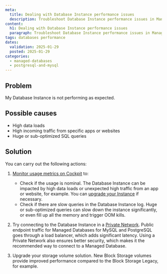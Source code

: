 ```yaml
---
meta:
  title: Dealing with Database Instance performance issues
  description: Troubleshoot Database Instance performance issues in Managed Databases for MySQL and PostgreSQL.
content:
  h1: Dealing with Database Instance performance issues
  paragraph: Troubleshoot Database Instance performance issues in Managed Databases for MySQL and PostgreSQL.
tags: databases performance
dates:
  validation: 2025-01-29
  posted: 2025-01-29
categories:
  - managed-databases
  - postgresql-and-mysql
---
```


## Problem

My Database Instance is not performing as expected.

## Possible causes

- High data loads
- High incoming traffic from specific apps or websites
- Huge or sub-optimized SQL queries

## Solution

You can carry out the following actions:

1. [Monitor usage metrics on Cockpit](/managed-databases-for-postgresql-and-mysql/how-to/monitor-databases-cockpit) to:

    - Check if the usage is nominal. The Database Instance can be impacted by high data loads or unexpected high traffic from an app or website, for example. You can [upgrade your Instance](/managed-databases-for-postgresql-and-mysql/how-to/upgrade-a-database) if necessary.
    - Check if there are slow queries in the Database Instance log. Huge or sub-optimized queries can slow down the instance significantly, or even fill up all the memory and trigger OOM kills.

2. Try connecting to the Database Instance in a [Private Network](/managed-databases-for-postgresql-and-mysql/how-to/connect-database-private-network). Public endpoint traffic for Managed Databases for MySQL and PostgreSQL goes through a load balancer, which adds significant latency. Using a Private Network also ensures better security, which makes it the recommended way to connect to a Managed Database.

3. Upgrade your storage volume solution. New Block Storage volumes provide improved performance compared to the Block Storage Legacy, for example.